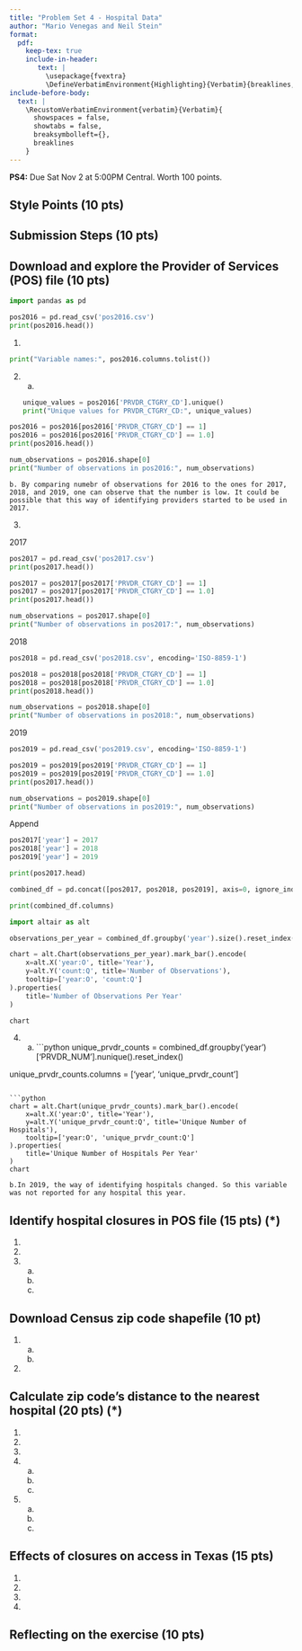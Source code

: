 ```yaml
---
title: "Problem Set 4 - Hospital Data"
author: "Mario Venegas and Neil Stein"
format: 
  pdf:
    keep-tex: true
    include-in-header: 
       text: |
         \usepackage{fvextra}
         \DefineVerbatimEnvironment{Highlighting}{Verbatim}{breaklines,commandchars=\\\{\}}
include-before-body:
  text: |
    \RecustomVerbatimEnvironment{verbatim}{Verbatim}{
      showspaces = false,
      showtabs = false,
      breaksymbolleft={},
      breaklines
    }
---
```


**PS4:** Due Sat Nov 2 at 5:00PM Central. Worth 100 points. 

## Style Points (10 pts)

## Submission Steps (10 pts)

## Download and explore the Provider of Services (POS) file (10 pts)

```python
import pandas as pd

pos2016 = pd.read_csv('pos2016.csv')
print(pos2016.head())
```

1. 

```python
print("Variable names:", pos2016.columns.tolist())
```

2. 
    a.
```python
unique_values = pos2016['PRVDR_CTGRY_CD'].unique()
print("Unique values for PRVDR_CTGRY_CD:", unique_values)
```

```python
pos2016 = pos2016[pos2016['PRVDR_CTGRY_CD'] == 1]
pos2016 = pos2016[pos2016['PRVDR_CTGRY_CD'] == 1.0]
print(pos2016.head())
```

```python
num_observations = pos2016.shape[0]
print("Number of observations in pos2016:", num_observations)
```

    b. By comparing numebr of observations for 2016 to the ones for 2017, 2018, and 2019, one can observe that the number is low. It could be possible that this way of identifying providers started to be used in 2017. 

3. 

2017
```python
pos2017 = pd.read_csv('pos2017.csv')
print(pos2017.head())
```

```python
pos2017 = pos2017[pos2017['PRVDR_CTGRY_CD'] == 1]
pos2017 = pos2017[pos2017['PRVDR_CTGRY_CD'] == 1.0]
print(pos2017.head())
```

```python
num_observations = pos2017.shape[0]
print("Number of observations in pos2017:", num_observations)
```

2018
```python
pos2018 = pd.read_csv('pos2018.csv', encoding='ISO-8859-1')
```

```python
pos2018 = pos2018[pos2018['PRVDR_CTGRY_CD'] == 1]
pos2018 = pos2018[pos2018['PRVDR_CTGRY_CD'] == 1.0]
print(pos2018.head())
```

```python
num_observations = pos2018.shape[0]
print("Number of observations in pos2018:", num_observations)
```

2019
```python
pos2019 = pd.read_csv('pos2019.csv', encoding='ISO-8859-1')
```

```python
pos2019 = pos2019[pos2019['PRVDR_CTGRY_CD'] == 1]
pos2019 = pos2019[pos2019['PRVDR_CTGRY_CD'] == 1.0]
print(pos2017.head())
```

```python
num_observations = pos2019.shape[0]
print("Number of observations in pos2019:", num_observations)
```

Append
```python
pos2017['year'] = 2017
pos2018['year'] = 2018
pos2019['year'] = 2019

print(pos2017.head)
```

```python
combined_df = pd.concat([pos2017, pos2018, pos2019], axis=0, ignore_index=True)

print(combined_df.columns)
```

```python
import altair as alt
```

```python
observations_per_year = combined_df.groupby('year').size().reset_index(name='count')

chart = alt.Chart(observations_per_year).mark_bar().encode(
    x=alt.X('year:O', title='Year'),
    y=alt.Y('count:Q', title='Number of Observations'),
    tooltip=['year:O', 'count:Q']
).properties(
    title='Number of Observations Per Year'
)

chart
```

4. 
    a.
```python
unique_prvdr_counts = combined_df.groupby('year')['PRVDR_NUM'].nunique().reset_index()

unique_prvdr_counts.columns = ['year', 'unique_prvdr_count']
```

```python
chart = alt.Chart(unique_prvdr_counts).mark_bar().encode(
    x=alt.X('year:O', title='Year'),
    y=alt.Y('unique_prvdr_count:Q', title='Unique Number of Hospitals'),
    tooltip=['year:O', 'unique_prvdr_count:Q']
).properties(
    title='Unique Number of Hospitals Per Year'
)
chart
```

    b.In 2019, the way of identifying hospitals changed. So this variable was not reported for any hospital this year. 

## Identify hospital closures in POS file (15 pts) (*)

1. 
2. 
3. 
    a.
    b.
    c.

## Download Census zip code shapefile (10 pt) 

1. 
    a.
    b. 
2. 

## Calculate zip code’s distance to the nearest hospital (20 pts) (*)

1. 
2. 
3. 
4. 
    a.
    b.
    c.
5. 
    a.
    b.
    c.
    
## Effects of closures on access in Texas (15 pts)

1. 
2. 
3. 
4. 

## Reflecting on the exercise (10 pts) 
